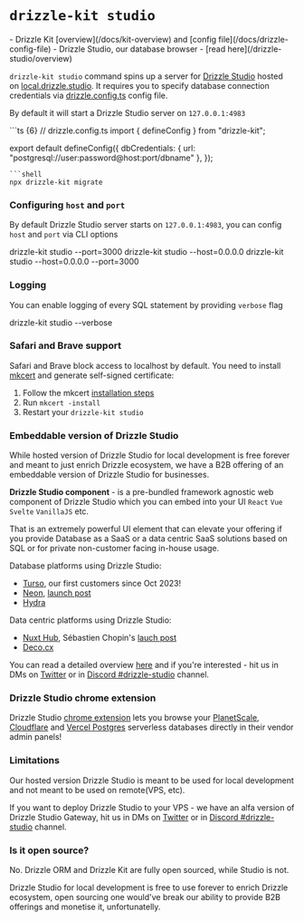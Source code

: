 

# `drizzle-kit studio`
<Prerequisites>
- Drizzle Kit [overview](/docs/kit-overview) and [config file](/docs/drizzle-config-file)
- Drizzle Studio, our database browser - [read here](/drizzle-studio/overview)
</Prerequisites>

`drizzle-kit studio` command spins up a server for [Drizzle Studio](/drizzle-studio/overview) hosted on [local.drizzle.studio](https://local.drizzle.studio). 
It requires you to specify database connection credentials via [drizzle.config.ts](/docs/drizzle-config-file) config file.

By default it will start a Drizzle Studio server on `127.0.0.1:4983`
<Section>
```ts {6}
// drizzle.config.ts
import { defineConfig } from "drizzle-kit";

export default defineConfig({
  dbCredentials: {
    url: "postgresql://user:password@host:port/dbname"
  },
});
```
```shell
npx drizzle-kit migrate
```
</Section>

### Configuring `host` and `port`
By default Drizzle Studio server starts on `127.0.0.1:4983`, 
you can config `host` and `port` via CLI options

<Npx>
drizzle-kit studio --port=3000
drizzle-kit studio --host=0.0.0.0
drizzle-kit studio --host=0.0.0.0 --port=3000
</Npx>


### Logging
You can enable logging of every SQL statement by providing `verbose` flag

<Npx>
drizzle-kit studio --verbose
</Npx>

### Safari and Brave support
Safari and Brave block access to localhost by default. 
You need to install [mkcert](https://github.com/FiloSottile/mkcert) and generate self-signed certificate:

1. Follow the mkcert [installation steps](https://github.com/FiloSottile/mkcert#installation)
2. Run `mkcert -install`
3. Restart your `drizzle-kit studio`

### Embeddable version of Drizzle Studio
While hosted version of Drizzle Studio for local development is free forever and meant to just enrich Drizzle ecosystem, 
we have a B2B offering of an embeddable version of Drizzle Studio for businesses.

**Drizzle Studio component** - is a pre-bundled framework agnostic web component of Drizzle Studio 
which you can embed into your UI `React` `Vue` `Svelte` `VanillaJS` etc. 

That is an extremely powerful UI element that can elevate your offering 
if you provide Database as a SaaS or a data centric SaaS solutions based 
on SQL or for private non-customer facing in-house usage.

Database platforms using Drizzle Studio:
- [Turso](https://turso.tech/), our first customers since Oct 2023!
- [Neon](https://neon.tech/), [launch post](https://neon.tech/docs/changelog/2024-05-24)
- [Hydra](https://https//www.hydra.so/)

Data centric platforms using Drizzle Studio:
- [Nuxt Hub](https://hub.nuxt.com/), Sébastien Chopin's [lauch post](https://x.com/Atinux/status/1768663789832929520)
- [Deco.cx](https://deco.cx/)

You can read a detailed overview [here](https://www.npmjs.com/package/@drizzle-team/studio) and 
if you're interested - hit us in DMs on [Twitter](https://x.com/drizzleorm) or in [Discord #drizzle-studio](https://driz.link/discord) channel.

### Drizzle Studio chrome extension
Drizzle Studio [chrome extension](https://chromewebstore.google.com/detail/drizzle-studio/mjkojjodijpaneehkgmeckeljgkimnmd) 
lets you browse your [PlanetScale](https://planetscale.com), 
[Cloudflare](https://developers.cloudflare.com/d1/) and [Vercel Postgres](https://vercel.com/docs/storage/vercel-postgres)
serverless databases directly in their vendor admin panels!

### Limitations
Our hosted version Drizzle Studio is meant to be used for local development and not meant to be used on remote(VPS, etc).

If you want to deploy Drizzle Studio to your VPS - we have an alfa version of Drizzle Studio Gateway, 
hit us in DMs on [Twitter](https://x.com/drizzleorm) or in [Discord #drizzle-studio](https://driz.link/discord) channel.

### Is it open source?
No. Drizzle ORM and Drizzle Kit are fully open sourced, while Studio is not. 

Drizzle Studio for local development is free to use forever to enrich Drizzle ecosystem, 
open sourcing one would've break our ability to provide B2B offerings and monetise it, unfortunatelly.